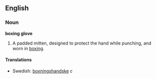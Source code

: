 ==English==
===Noun===
'''boxing glove'''

# A padded mitten, designed to protect the hand while punching, and worn in [[boxing]].

====Translations====
*Swedish: [[boxningshandske]] ''c''